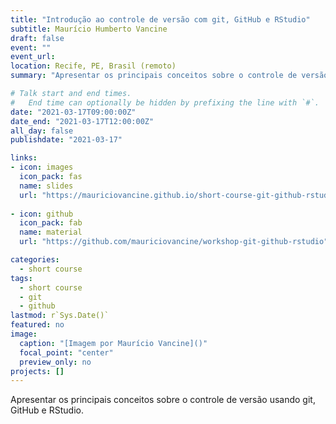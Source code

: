```yaml
---
title: "Introdução ao controle de versão com git, GitHub e RStudio"
subtitle: Maurício Humberto Vancine
draft: false
event: ""
event_url: 
location: Recife, PE, Brasil (remoto)
summary: "Apresentar os principais conceitos sobre o controle de versão usando git, GitHub e RStudio"

# Talk start and end times.
#   End time can optionally be hidden by prefixing the line with `#`.
date: "2021-03-17T09:00:00Z"
date_end: "2021-03-17T12:00:00Z"
all_day: false
publishdate: "2021-03-17"

links:
- icon: images
  icon_pack: fas
  name: slides
  url: "https://mauriciovancine.github.io/short-course-git-github-rstudio/slides/pres_short_course_git_github_rstudio.html"
  
- icon: github
  icon_pack: fab
  name: material
  url: "https://github.com/mauriciovancine/workshop-git-github-rstudio"

categories:
  - short course
tags:
  - short course
  - git
  - github
lastmod: r`Sys.Date()`
featured: no
image:
  caption: "[Imagem por Maurício Vancine]()"
  focal_point: "center"
  preview_only: no
projects: []
---
```


Apresentar os principais conceitos sobre o controle de versão usando git, GitHub e RStudio.